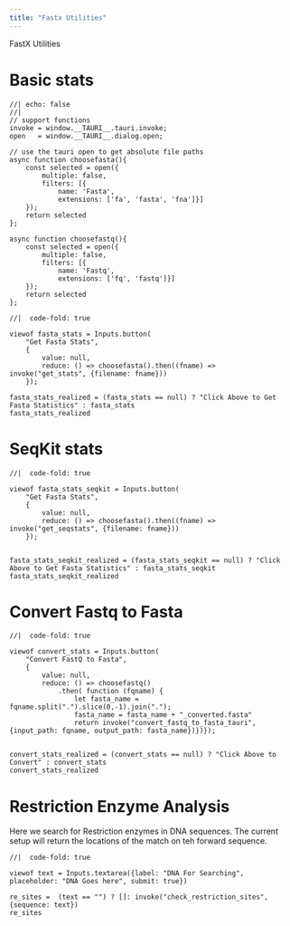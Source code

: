 ```yaml
---
title: "Fastx Utilities"
---
```


FastX Utilities


# Basic stats


```ojs
//| echo: false
//| 
// support functions
invoke = window.__TAURI__.tauri.invoke;
open   = window.__TAURI__.dialog.open;

// use the tauri open to get absolute file paths
async function choosefasta(){
    const selected = open({
        multiple: false,
        filters: [{
            name: 'Fasta',
            extensions: ['fa', 'fasta', 'fna']}]
    });
    return selected
};

async function choosefastq(){
    const selected = open({
        multiple: false,
        filters: [{
            name: 'Fastq',
            extensions: ['fq', 'fastq']}]
    });
    return selected
};

```


```ojs
//|  code-fold: true

viewof fasta_stats = Inputs.button(
    "Get Fasta Stats", 
    { 
        value: null, 
        reduce: () => choosefasta().then((fname) => invoke("get_stats", {filename: fname})) 
    });

fasta_stats_realized = (fasta_stats == null) ? "Click Above to Get Fasta Statistics" : fasta_stats
fasta_stats_realized

```

# SeqKit stats

```ojs
//|  code-fold: true

viewof fasta_stats_seqkit = Inputs.button(
    "Get Fasta Stats", 
    { 
        value: null, 
        reduce: () => choosefasta().then((fname) => invoke("get_seqstats", {filename: fname})) 
    });


fasta_stats_seqkit_realized = (fasta_stats_seqkit == null) ? "Click Above to Get Fasta Statistics" : fasta_stats_seqkit
fasta_stats_seqkit_realized

```



# Convert Fastq to Fasta


```ojs
//|  code-fold: true

viewof convert_stats = Inputs.button(
    "Convert FastQ to Fasta", 
    { 
        value: null, 
        reduce: () => choosefastq()
            .then( function (fqname) {
                let fasta_name = fqname.split(".").slice(0,-1).join(".");
                fasta_name = fasta_name + "_converted.fasta"
                return invoke("convert_fastq_to_fasta_tauri", {input_path: fqname, output_path: fasta_name})})});


convert_stats_realized = (convert_stats == null) ? "Click Above to Convert" : convert_stats
convert_stats_realized

```



# Restriction Enzyme Analysis

Here we search for Restriction enzymes in DNA sequences. The current setup  will return the locations of the match on teh forward sequence.


```ojs
//|  code-fold: true

viewof text = Inputs.textarea({label: "DNA For Searching", placeholder: "DNA Goes here", submit: true})

re_sites =  (text == "") ? []: invoke("check_restriction_sites", {sequence: text})
re_sites

```